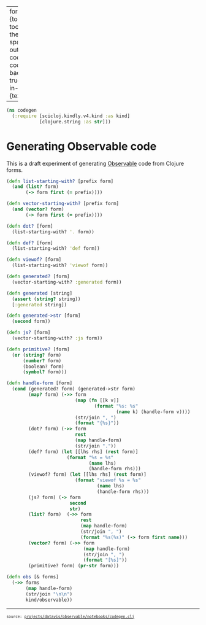 
---
format:
  html: {toc: true, toc-depth: 4, theme: spacelab, output-file: codegen.html}
code-block-background: true
include-in-header: {text: '<link rel = "icon" href = "data:," />'}

---
<style></style><style>.printedClojure .sourceCode {
  background-color: transparent;
  border-style: none;
}
</style>
<script src="codegen_files/md-default0.js" type="text/javascript"></script><script src="codegen_files/md-default1.js" type="text/javascript"></script>

::: {.sourceClojure}
```clojure
(ns codegen
  (:require [scicloj.kindly.v4.kind :as kind]
            [clojure.string :as str]))
```
:::



# Generating Observable code

This is a draft experiment of generating [Observable](https://observablehq.com/) code from Clojure forms.


::: {.sourceClojure}
```clojure
(defn list-starting-with? [prefix form]
  (and (list? form)
       (-> form first (= prefix))))
```
:::



::: {.sourceClojure}
```clojure
(defn vector-starting-with? [prefix form]
  (and (vector? form)
       (-> form first (= prefix))))
```
:::



::: {.sourceClojure}
```clojure
(defn dot? [form]
  (list-starting-with? '. form))
```
:::



::: {.sourceClojure}
```clojure
(defn def? [form]
  (list-starting-with? 'def form))
```
:::



::: {.sourceClojure}
```clojure
(defn viewof? [form]
  (list-starting-with? 'viewof form))
```
:::



::: {.sourceClojure}
```clojure
(defn generated? [form]
  (vector-starting-with? :generated form))
```
:::



::: {.sourceClojure}
```clojure
(defn generated [string]
  (assert (string? string))
  [:generated string])
```
:::



::: {.sourceClojure}
```clojure
(defn generated->str [form]
  (second form))
```
:::



::: {.sourceClojure}
```clojure
(defn js? [form]
  (vector-starting-with? :js form))
```
:::



::: {.sourceClojure}
```clojure
(defn primitive? [form]
  (or (string? form)
      (number? form)
      (boolean? form)
      (symbol? form)))
```
:::



::: {.sourceClojure}
```clojure
(defn handle-form [form]
  (cond (generated? form) (generated->str form)
        (map? form) (->> form
                         (map (fn [[k v]]
                                (format "%s: %s"
                                        (name k) (handle-form v))))
                         (str/join ", ")
                         (format "{%s}"))
        (dot? form) (->> form
                         rest
                         (map handle-form)
                         (str/join "."))
        (def? form) (let [[lhs rhs] (rest form)]
                      (format "%s = %s"
                              (name lhs)
                              (handle-form rhs)))
        (viewof? form) (let [[lhs rhs] (rest form)]
                         (format "viewof %s = %s"
                                 (name lhs)
                                 (handle-form rhs)))
        (js? form) (-> form
                       second
                       str)
        (list? form)  (->> form
                           rest
                           (map handle-form)
                           (str/join ", ")
                           (format "%s(%s)" (-> form first name)))
        (vector? form) (->> form
                            (map handle-form)
                            (str/join ", ")
                            (format "[%s]"))
        (primitive? form) (pr-str form)))
```
:::



::: {.sourceClojure}
```clojure
(defn obs [& forms]
  (->> forms
       (map handle-form)
       (str/join "\n\n")
       kind/observable))
```
:::



```{=html}
<div style="background-color:grey;height:2px;width:100%;"></div>
```



```{=html}
<div><pre><small><small>source: <a href="https://github.com/scicloj/clojure-data-scrapbook/blob/main/projects/datavis/observable/notebooks/codegen.clj">projects/datavis/observable/notebooks/codegen.clj</a></small></small></pre></div>
```
